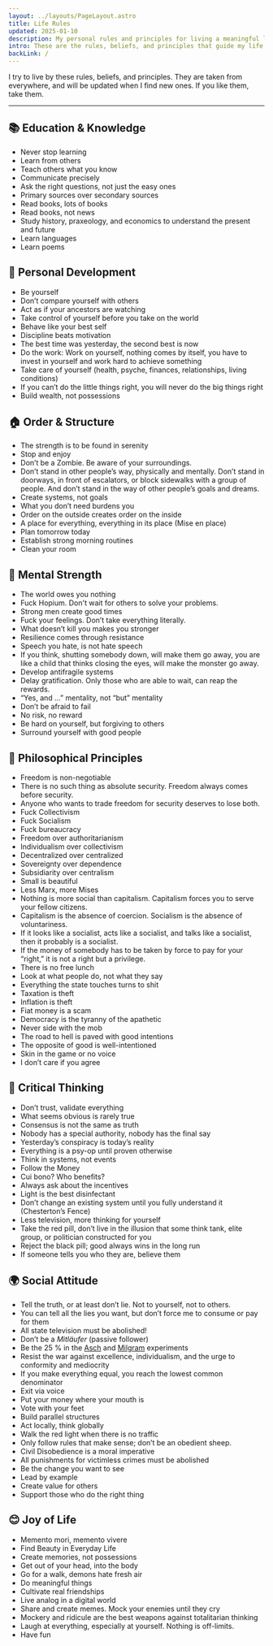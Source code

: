 ```yaml
---
layout: ../layouts/PageLayout.astro
title: Life Rules
updated: 2025-01-10
description: My personal rules and principles for living a meaningful life. A guide to how I try to navigate life.
intro: These are the rules, beliefs, and principles that guide my life.
backLink: /
---
```



I try to live by these rules, beliefs, and principles. They are taken from everywhere, and will be updated when I find new ones. If you like them, take them.

---

## 📚 Education & Knowledge

- Never stop learning
- Learn from others
- Teach others what you know
- Communicate precisely
- Ask the right questions, not just the easy ones
- Primary sources over secondary sources
- Read books, lots of books
- Read books, not news
- Study history, praxeology, and economics to understand the present and future
- Learn languages
- Learn poems

## 🧠 Personal Development

- Be yourself
- Don’t compare yourself with others
- Act as if your ancestors are watching
- Take control of yourself before you take on the world
- Behave like your best self
- Discipline beats motivation
- The best time was yesterday, the second best is now
- Do the work: Work on yourself, nothing comes by itself, you have to invest in yourself and work hard to achieve something
- Take care of yourself (health, psyche, finances, relationships, living conditions)
- If you can’t do the little things right, you will never do the big things right
- Build wealth, not possessions

## 🏠 Order & Structure

- The strength is to be found in serenity
- Stop and enjoy
- Don’t be a Zombie. Be aware of your surroundings.
- Don’t stand in other people’s way, physically and mentally. Don’t stand in doorways, in front of escalators, or block sidewalks with a group of people. And don’t stand in the way of other people’s goals and dreams.
- Create systems, not goals
- What you don’t need burdens you
- Order on the outside creates order on the inside
- A place for everything, everything in its place (Mise en place)
- Plan tomorrow today
- Establish strong morning routines
- Clean your room

## 💪 Mental Strength

- The world owes you nothing
- Fuck Hopium. Don't wait for others to solve your problems.
- Strong men create good times
- Fuck your feelings. Don’t take everything literally.
- What doesn’t kill you makes you stronger
- Resilience comes through resistance
- Speech you hate, is not hate speech
- If you think, shutting somebody down, will make them go away, you are like a child that thinks closing the eyes, will make the monster go away.
- Develop antifragile systems
- Delay gratification. Only those who are able to wait, can reap the rewards.
- “Yes, and …” mentality, not “but” mentality
- Don’t be afraid to fail
- No risk, no reward
- Be hard on yourself, but forgiving to others
- Surround yourself with good people

## 🌟 Philosophical Principles

- Freedom is non-negotiable
- There is no such thing as absolute security. Freedom always comes before security.
- Anyone who wants to trade freedom for security deserves to lose both.
- Fuck Collectivism
- Fuck Socialism
- Fuck bureaucracy
- Freedom over authoritarianism
- Individualism over collectivism
- Decentralized over centralized
- Sovereignty over dependence
- Subsidiarity over centralism
- Small is beautiful
- Less Marx, more Mises
- Nothing is more social than capitalism. Capitalism forces you to serve your fellow citizens.
- Capitalism is the absence of coercion. Socialism is the absence of voluntariness.
- If it looks like a socialist, acts like a socialist, and talks like a socialist, then it probably is a socialist.
- If the money of somebody has to be taken by force to pay for your “right,” it is not a right but a privilege.
- There is no free lunch
- Look at what people do, not what they say
- Everything the state touches turns to shit
- Taxation is theft
- Inflation is theft
- Fiat money is a scam
- Democracy is the tyranny of the apathetic
- Never side with the mob
- The road to hell is paved with good intentions
- The opposite of good is well-intentioned
- Skin in the game or no voice
- I don’t care if you agree

## 🎯 Critical Thinking

- Don’t trust, validate everything
- What seems obvious is rarely true
- Consensus is not the same as truth
- Nobody has a special authority, nobody has the final say
- Yesterday’s conspiracy is today’s reality
- Everything is a psy-op until proven otherwise
- Think in systems, not events
- Follow the Money
- Cui bono? Who benefits?
- Always ask about the incentives
- Light is the best disinfectant
- Don’t change an existing system until you fully understand it (Chesterton’s Fence)
- Less television, more thinking for yourself
- Take the red pill, don’t live in the illusion that some think tank, elite group, or politician constructed for you
- Reject the black pill; good always wins in the long run
- If someone tells you who they are, believe them

## 🌍 Social Attitude

- Tell the truth, or at least don’t lie. Not to yourself, not to others.
- You can tell all the lies you want, but don’t force me to consume or pay for them
- All state television must be abolished!
- Don’t be a _Mitläufer_ (passive follower)
- Be the 25 % in the [Asch](https://en.wikipedia.org/wiki/Asch_conformity_experiments) and [Milgram](https://en.wikipedia.org/wiki/Milgram_experiment) experiments
- Resist the war against excellence, individualism, and the urge to conformity and mediocrity
- If you make everything equal, you reach the lowest common denominator
- Exit via voice
- Put your money where your mouth is
- Vote with your feet
- Build parallel structures
- Act locally, think globally
- Walk the red light when there is no traffic
- Only follow rules that make sense; don’t be an obedient sheep.
- Civil Disobedience is a moral imperative
- All punishments for victimless crimes must be abolished
- Be the change you want to see
- Lead by example
- Create value for others
- Support those who do the right thing

## 😊 Joy of Life

- Memento mori, memento vivere
- Find Beauty in Everyday Life
- Create memories, not possessions
- Get out of your head, into the body
- Go for a walk, demons hate fresh air
- Do meaningful things
- Cultivate real friendships
- Live analog in a digital world
- Share and create memes. Mock your enemies until they cry
- Mockery and ridicule are the best weapons against totalitarian thinking
- Laugh at everything, especially at yourself. Nothing is off-limits.
- Have fun
